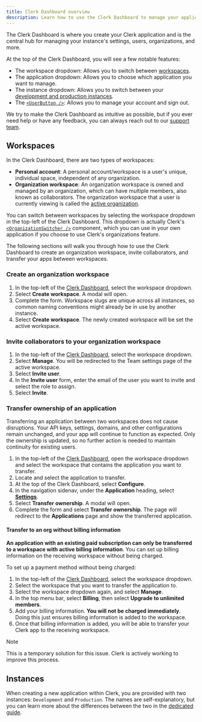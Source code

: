 ```yaml
---
title: Clerk Dashboard overview
description: Learn how to use the Clerk Dashboard to manage your application settings, users, and more.
---
```


The Clerk Dashboard is where you create your Clerk application and is the central hub for managing your instance's settings, users, organizations, and more.

At the top of the Clerk Dashboard, you will see a few notable features:

- The workspace dropdown: Allows you to switch between [workspaces](#workspaces).
- The application dropdown: Allows you to choose which application you want to manage.
- The instance dropdown: Allows you to switch between your [development and production instances](#instances).
- The [`<UserButton />`](/docs/references/general/components/user/user-button): Allows you to manage your account and sign out.

We try to make the Clerk Dashboard as intuitive as possible, but if you ever need help or have any feedback, you can always reach out to our [support team](https://clerk.com/support).

## Workspaces

In the Clerk Dashboard, there are two types of workspaces:

- **Personal account**: A personal account/workspace is a user's unique, individual space, independent of any organization.
- **Organization workspace**: An organization workspace is owned and managed by an organization, which can have multiple members, also known as collaborators. The organization workspace that a user is currently viewing is called the [active organization](/docs/guides/organizations/overview#active-organization).

You can switch between workspaces by selecting the workspace dropdown in the top-left of the Clerk Dashboard. This dropdown is actually Clerk's [`<OrganizationSwitcher />`](/docs/references/general/components/organization/organization-switcher) component, which you can use in your own application if you choose to use Clerk's organizations feature.

The following sections will walk you through how to use the Clerk Dashboard to create an organization workspace, invite collaborators, and transfer your apps between workspaces.

### Create an organization workspace

1. In the top-left of the [Clerk Dashboard](https://dashboard.clerk.com), select the workspace dropdown.
1. Select **Create workspace**. A modal will open.
1. Complete the form. Workspace slugs are unique across all instances, so common naming conventions might already be in use by another instance.
1. Select **Create workspace**. The newly created workspace will be set the active workspace.

### Invite collaborators to your organization workspace

1. In the top-left of the [Clerk Dashboard](https://dashboard.clerk.com), select the workspace dropdown.
1. Select **Manage**. You will be redirected to the Team settings page of the active workspace.
1. Select **Invite user**.
1. In the **Invite user** form, enter the email of the user you want to invite and select the role to assign.
1. Select **Invite**.

### Transfer ownership of an application

Transferring an application between two workspaces does not cause disruptions. Your API keys, settings, domains, and other configurations remain unchanged, and your app will continue to function as expected. Only the ownership is updated, so no further action is needed to maintain continuity for existing users.

1. In the top-left of the [Clerk Dashboard](https://dashboard.clerk.com), open the workspace dropdown and select the workspace that contains the application you want to transfer.
1. Locate and select the application to transfer.
1. At the top of the Clerk Dashboard, select **Configure**.
1. In the navigation sidenav, under the **Application** heading, select [**Settings**](https://dashboard.clerk.com/last-active?path=settings).
1. Select **Transfer ownership**. A modal will open.
1. Complete the form and select **Transfer ownership**. The page will redirect to the **Applications** page and show the transferred application.

#### Transfer to an org without billing information

**An application with an existing paid subscription can only be transferred to a workspace with active billing information**. You can set up billing information on the receiving workspace without being charged.

To set up a payment method without being charged:

1. In the top-left of the [Clerk Dashboard](https://dashboard.clerk.com), select the workspace dropdown.
1. Select the workspace that you want to transfer the application to.
1. Select the workspace dropdown again, and select **Manage**.
1. In the top menu bar, select **Billing**, then select **Upgrade to unlimited members**.
1. Add your billing information. **You will not be charged immediately**. Doing this just ensures billing information is added to the workspace.
1. Once that billing information is added, you will be able to transfer your Clerk app to the receiving workspace.

> [!NOTE]
> This is a temporary solution for this issue. Clerk is actively working to improve this process.

## Instances

When creating a new application within Clerk, you are provided with two instances: `Development` and `Production`. The names are self-explanatory, but you can learn more about the differences between the two in the [dedicated guide](/docs/guides/development/managing-environments).
